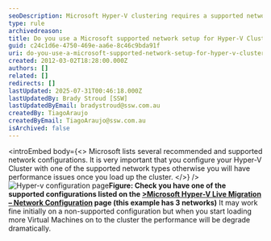 ```yaml
---
seoDescription: Microsoft Hyper-V clustering requires a supported network setup to ensure optimal performance and prevent degradation.
type: rule
archivedreason:
title: Do you use a Microsoft supported network setup for Hyper-V Clustering?
guid: c24c1d6e-4750-469e-aa6e-8c46c9bda91f
uri: do-you-use-a-microsoft-supported-network-setup-for-hyper-v-clustering
created: 2012-03-02T18:28:00.000Z
authors: []
related: []
redirects: []
lastUpdated: 2025-07-31T00:46:18.000Z
lastUpdatedBy: Brady Stroud [SSW]
lastUpdatedByEmail: bradystroud@ssw.com.au
createdBy: TiagoAraujo
createdByEmail: TiagoAraujo@ssw.com.au
isArchived: false
---
```


<introEmbed
  body={<>
Microsoft lists several recommended and supported network configurations. It is very important that you configure your Hyper-V Cluster with one of the supported network types otherwise you will have performance issues once you load up the cluster.
  </>}
/>
![Hyper-v configuration page](/uploads/rules/do-you-use-a-microsoft-supported-network-setup-for-hyper-v-clustering/config-page.jpg)**Figure: Check you have one of the supported configurations listed on the [&gt;Microsoft Hyper-V Live Migration – Network Configuration](http://technet.microsoft.com/en-us/library/ff428137%28WS.10%29.aspx?WT.mc_id=DT-MVP-33518) page (this example has 3 networks)**
It may work fine initially on a non-supported configuration but when you start loading more Virtual Machines on to the cluster the performance will be degrade dramatically.

